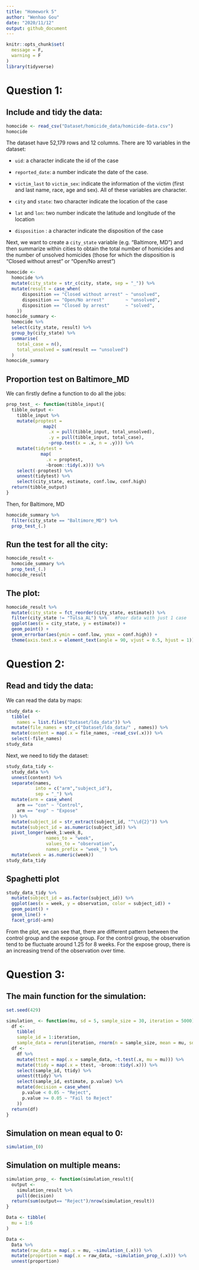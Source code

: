 ```yaml
---
title: "Homework 5"
author: "Wenhao Gou"
date: "2020/11/12"
output: github_document
---
```


```r
knitr::opts_chunk$set(
  message = F,
  warning = F
)
library(tidyverse)
```

# Question 1:

## Include and tidy the data:

```r
homocide <- read_csv("Dataset/homicide_data/homicide-data.csv")
homocide
```

The dataset have 52,179 rows and 12 columns. There are 10 variables in the dataset:

* `uid`: a character indicate the id of the case

* `reported_date`: a number indicate the date of the case.

* `victim_last` to `victim_sex`: indicate the information of the victim (first and last name, race, age and sex). All of these variables are character. 

* `city` and `state`: two character indicate the location of the case

* `lat` and `lon`: two number indicate the latitude and longitude of the location

* `disposition` : a character indicate the disposition of the case

Next, we want to create a `city_state` variable (e.g. “Baltimore, MD”) and then summarize
within cities to obtain the total number of homicides and the number of unsolved homicides
(those for which the disposition is “Closed without arrest” or “Open/No arrest”)

```r
homocide <- 
  homocide %>% 
  mutate(city_state = str_c(city, state, sep = "_")) %>% 
  mutate(result = case_when(
      disposition == "Closed without arrest" ~ "unsolved",
      disposition == "Open/No arrest"        ~ "unsolved",
      disposition == "Closed by arrest"      ~ "solved",
    )) 
homocide_summary <-
  homocide %>% 
  select(city_state, result) %>% 
  group_by(city_state) %>% 
  summarise(
    total_case = n(),
    total_unsolved = sum(result == "unsolved")
  )
homocide_summary
```

## Proportion test on Baltimore_MD

We can firstly define a function to do all the jobs:

```r
prop_test_ <- function(tibble_input){
  tibble_output <-
    tibble_input %>% 
    mutate(proptest = 
              map2(
                .x = pull(tibble_input, total_unsolved),
                .y = pull(tibble_input, total_case),
                ~prop.test(x = .x, n = .y))) %>% 
    mutate(tidytest = 
             map(
               .x = proptest, 
               ~broom::tidy(.x))) %>% 
    select(-proptest) %>% 
    unnest(tidytest) %>% 
    select(city_state, estimate, conf.low, conf.high)
  return(tibble_output)
}
```

Then, for Baltimore, MD
```r
homocide_summary %>%
  filter(city_state == "Baltimore_MD") %>%
  prop_test_(.) 
```

## Run the test for all the city:
```r
homocide_result <-
  homocide_summary %>% 
  prop_test_(.)
homocide_result
```

## The plot:
```r
homocide_result %>% 
  mutate(city_state = fct_reorder(city_state, estimate)) %>% 
  filter(city_state != "Tulsa_AL") %>%   #Poor data with just 1 case
  ggplot(aes(x = city_state, y = estimate)) +
  geom_point() + 
  geom_errorbar(aes(ymin = conf.low, ymax = conf.high)) + 
  theme(axis.text.x = element_text(angle = 90, vjust = 0.5, hjust = 1))
```


# Question 2:

## Read and tidy the data:

We can read the data by maps:

```r
study_data <- 
  tibble(
    names = list.files("Dataset/lda_data")) %>% 
  mutate(file_names = str_c("Dataset/lda_data/" , names)) %>% 
  mutate(content = map(.x = file_names, ~read_csv(.x))) %>% 
  select(-file_names)
study_data
```


Next, we need to tidy the dataset:

```r
study_data_tidy <-
  study_data %>%
  unnest(content) %>% 
  separate(names,
           into = c("arm","subject_id"),
           sep = "_") %>% 
  mutate(arm = case_when(
    arm == "con" ~ "Control",
    arm == "exp" ~ "Expose"
  )) %>% 
  mutate(subject_id = str_extract(subject_id, "^\\d{2}")) %>% 
  mutate(subject_id = as.numeric(subject_id)) %>% 
  pivot_longer(week_1:week_8,
               names_to = "week",
               values_to = "observation",
               names_prefix = "week_") %>% 
  mutate(week = as.numeric(week))
study_data_tidy
```

## Spaghetti plot 

```r
study_data_tidy %>%
  mutate(subject_id = as.factor(subject_id)) %>% 
  ggplot(aes(x = week, y = observation, color = subject_id)) +
  geom_point() +
  geom_line() +
  facet_grid(~arm)
```

From the plot, we can see that, there are different pattern between the control group and the expose group. For the control group, the observation tend to be fluctuate around 1.25 for 8 weeks. For the expose group, there is an increasing trend of the observation over time. 

# Question 3:

## The main function for the simulation:

```r
set.seed(429)

simulation_ <- function(mu, sd = 5, sample_size = 30, iteration = 5000){
  df <- 
    tibble(
    sample_id = 1:iteration,
    sample_data = rerun(iteration, rnorm(n = sample_size, mean = mu, sd = sd)))
  df <- 
    df %>% 
    mutate(ttest = map(.x = sample_data, ~t.test(.x, mu = mu))) %>% 
    mutate(ttidy = map(.x = ttest, ~broom::tidy(.x))) %>% 
    select(sample_id, ttidy) %>%
    unnest(ttidy) %>% 
    select(sample_id, estimate, p.value) %>% 
    mutate(decision = case_when(
      p.value < 0.05 ~ "Reject",
      p.value >= 0.05 ~ "Fail to Reject"
    ))
  return(df)
}
```

## Simulation on mean equal to 0:
```r
simulation_(0)
```

## Simulation on multiple means:

```r
simulation_prop_ <- function(simulation_result){
  output <- 
    simulation_result %>% 
    pull(decision)
  return(sum(output== "Reject")/nrow(simulation_result))
}

Data <- tibble(
  mu = 1:6
)

Data <-
  Data %>% 
  mutate(raw_data = map(.x = mu, ~simulation_(.x))) %>% 
  mutate(proportion = map(.x = raw_data, ~simulation_prop_(.x))) %>% 
  unnest(proportion)
```


